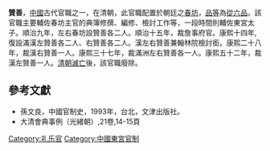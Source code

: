 '''贊善'''，[[中國|中國]]古代官職之一，在清朝，此官職配置於朝廷之[[春坊|春坊]]，[[品等|品等]]為[[從六品|從六品]]。該官職主要輔佐春坊主官的典簿修撰、編修、檢討工作等，一段時間則輔佐東宮太子。順治九年，左右春坊設贊善各二人。順治十五年，裁詹事府官。康熙十四年,復設滿漢左贊善各二人、右贊善各二人。漢左右贊善兼翰林院檢討銜。康熙二十八年，裁漢右贊善一人。康熙三十七年，裁滿洲左右贊善各一人。康熙五十二年，裁漢左贊善一人。[[清朝滅亡|清朝滅亡]]後，該官職廢除。

==參考文獻==
*孫文良，中國官制史，1993年，台北，文津出版社。
*大清會典事例（光緒朝）,21卷,14-15頁

{{Government-official-hist-stub}}
[[Category:礼乐官|Category:礼乐官]]
[[Category:中國東宮官制|Category:中國東宮官制]]